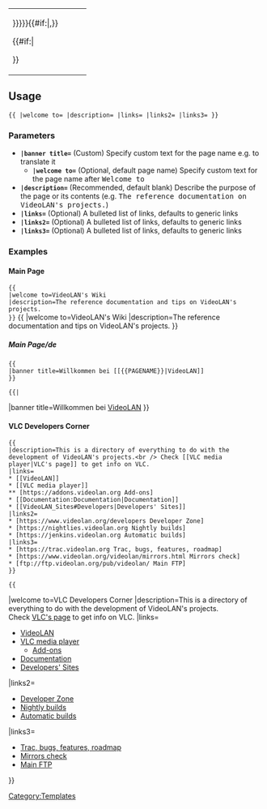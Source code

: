 {|class="banner"
|class="banner-text center nowrap"|
<div class="banner-title">{{{banner title|Welcome to <strong class="selflink">{{{welcome to|{{PAGENAME}}}}}</strong>}}}{{#if:{{{description|}}}|,}}</div>
{{#if:{{{description|}}}|<div class="banner-subtitle">{{{description}}}</div>}}
|class="banner-links-col1 nowrap plainlinks"|
{{{links|
* [[VideoLAN]]
* [[VLC media player]]
** [https://addons.videolan.org/ Add-ons]
* [[Documentation:Documentation|Documentation]]
}}}
|class="banner-links-col2 plainlinks"|
{{{links2|
* [https://videolan.org Main Site]
* [https://forum.videolan.org Forum]
* [https://planet.videolan.org News from developers]
}}}
|class="banner-links-col3 plainlinks"|
{{{links3|
* [https://videolan.org/developers/ Developer Zone]
* [http://nightlies.videolan.org Latest builds]
* [https://trac.videolan.org/vlc/ Trac, Bugs, SVN and roadmap]
}}}
|}<noinclude>
== Usage ==
 <code>{{{{PAGENAME}}<nowiki> |welcome to= |description= |links= |links2= |links3= }}</nowiki></code>

=== Parameters ===
* <code>'''<nowiki>|banner title=</nowiki>'''</code> (Custom) Specify custom text for the page name e.g. to translate it
** <code>'''<nowiki>|welcome to=</nowiki>'''</code> (Optional, default page name) Specify custom text for the page name after <samp>Welcome to</samp>
* <code>'''<nowiki>|description=</nowiki>'''</code> (Recommended, default blank) Describe the purpose of the page or its contents (e.g. <samp>The reference documentation on VideoLAN's projects.</samp>)
* <code>'''<nowiki>|links=</nowiki>'''</code> (Optional) A bulleted list of links, defaults to generic links
* <code>'''<nowiki>|links2=</nowiki>'''</code> (Optional) A bulleted list of links, defaults to generic links
* <code>'''<nowiki>|links3=</nowiki>'''</code> (Optional) A bulleted list of links, defaults to generic links

=== Examples ===
==== Main Page ====
<code>{{{{PAGENAME}}<br /><nowiki>
|welcome to=VideoLAN's Wiki</nowiki><br /><nowiki>
|description=The reference documentation and tips on VideoLAN's projects.</nowiki><br /><nowiki>
}}</nowiki></code>
{{{{PAGENAME}}
|welcome to=VideoLAN's Wiki
|description=The reference documentation and tips on VideoLAN's projects.
}}

===== Main Page/de =====
<code>{{{{PAGENAME}}<br /><nowiki>
|banner title=Willkommen bei [[{{PAGENAME}}|VideoLAN]]</nowiki><br /><nowiki>
}}</nowiki></code>
 {{{{PAGENAME}}|
|banner title=Willkommen bei [[Main Page/de|VideoLAN]]
}}

==== VLC Developers Corner ====
<code>{{{{PAGENAME}}<br /><nowiki>
|description=This is a directory of everything to do with the development of VideoLAN's projects.<br />
Check [[VLC media player|VLC's page]] to get info on VLC.</nowiki><br /><nowiki>
|links=</nowiki><br /><nowiki>
* [[VideoLAN]]</nowiki><br /><nowiki>
* [[VLC media player]]</nowiki><br /><nowiki>
** [https://addons.videolan.org Add-ons]</nowiki><br /><nowiki>
* [[Documentation:Documentation|Documentation]]</nowiki><br /><nowiki>
* [[VideoLAN_Sites#Developers|Developers' Sites]]</nowiki><br /><nowiki>
|links2=</nowiki><br /><nowiki>
* [https://www.videolan.org/developers Developer Zone]</nowiki><br /><nowiki>
* [https://nightlies.videolan.org Nightly builds]</nowiki><br /><nowiki>
* [https://jenkins.videolan.org Automatic builds]</nowiki><br /><nowiki>
|links3=</nowiki><br /><nowiki>
* [https://trac.videolan.org Trac, bugs, features, roadmap]</nowiki><br /><nowiki>
* [https://www.videolan.org/videolan/mirrors.html Mirrors check]</nowiki><br /><nowiki>
* [ftp://ftp.videolan.org/pub/videolan/ Main FTP]</nowiki><br /><nowiki>
}}</nowiki></code>
 {{{{PAGENAME}}
|welcome to=VLC Developers Corner
|description=This is a directory of everything to do with the development of VideoLAN's projects.<br />
Check [[VLC media player|VLC's page]] to get info on VLC.
|links=
* [[VideoLAN]]
* [[VLC media player]]
** [https://addons.videolan.org Add-ons]
* [[Documentation:Documentation|Documentation]]
* [[VideoLAN_Sites#Developers|Developers' Sites]]
|links2=
* [https://www.videolan.org/developers Developer Zone]
* [https://nightlies.videolan.org Nightly builds]
* [https://jenkins.videolan.org Automatic builds]
|links3=
* [https://trac.videolan.org Trac, bugs, features, roadmap]
* [https://www.videolan.org/videolan/mirrors.html Mirrors check]
* [ftp://ftp.videolan.org/pub/videolan/ Main FTP]
}}

[[Category:Templates]]
</noinclude>